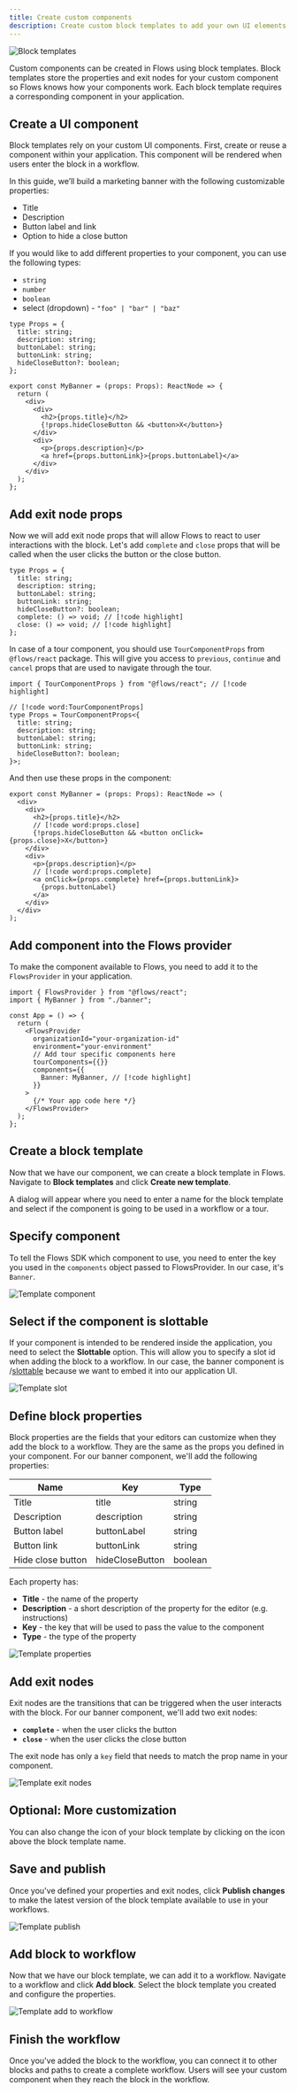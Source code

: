 ```yaml
---
title: Create custom components
description: Create custom block templates to add your own UI elements into workflows.
---
```



![Block templates](/blocks/template.png)

Custom components can be created in Flows using block templates. Block templates store the properties and exit nodes for your custom component so Flows knows how your components work. Each block template requires a corresponding component in your application.

<Steps>

<Step>

## Create a UI component

Block templates rely on your custom UI components. First, create or reuse a component within your application. This component will be rendered when users enter the block in a workflow.

In this guide, we’ll build a marketing banner with the following customizable properties:

- Title
- Description
- Button label and link
- Option to hide a close button

If you would like to add different properties to your component, you can use the following types:

- `string`
- `number`
- `boolean`
- select (dropdown) - `"foo" | "bar" | "baz"`

```tsx title="banner.tsx"
type Props = {
  title: string;
  description: string;
  buttonLabel: string;
  buttonLink: string;
  hideCloseButton?: boolean;
};

export const MyBanner = (props: Props): ReactNode => {
  return (
    <div>
      <div>
        <h2>{props.title}</h2>
        {!props.hideCloseButton && <button>X</button>}
      </div>
      <div>
        <p>{props.description}</p>
        <a href={props.buttonLink}>{props.buttonLabel}</a>
      </div>
    </div>
  );
};
```

</Step>

<Step>

## Add exit node props

Now we will add exit node props that will allow Flows to react to user interactions with the block. Let's add `complete` and `close` props that will be called when the user clicks the button or the close button.

```tsx title="banner.tsx"
type Props = {
  title: string;
  description: string;
  buttonLabel: string;
  buttonLink: string;
  hideCloseButton?: boolean;
  complete: () => void; // [!code highlight]
  close: () => void; // [!code highlight]
};
```

In case of a tour component, you should use `TourComponentProps` from `@flows/react` package. This will give you access to `previous`, `continue` and `cancel` props that are used to navigate through the tour.

```tsx title="tour-banner.tsx"
import { TourComponentProps } from "@flows/react"; // [!code highlight]

// [!code word:TourComponentProps]
type Props = TourComponentProps<{
  title: string;
  description: string;
  buttonLabel: string;
  buttonLink: string;
  hideCloseButton?: boolean;
}>;
```

And then use these props in the component:

```tsx title="banner.tsx"
export const MyBanner = (props: Props): ReactNode => (
  <div>
    <div>
      <h2>{props.title}</h2>
      // [!code word:props.close]
      {!props.hideCloseButton && <button onClick={props.close}>X</button>}
    </div>
    <div>
      <p>{props.description}</p>
      // [!code word:props.complete]
      <a onClick={props.complete} href={props.buttonLink}>
        {props.buttonLabel}
      </a>
    </div>
  </div>
);
```

</Step>

<Step>

## Add component into the Flows provider

To make the component available to Flows, you need to add it to the `FlowsProvider` in your application.

```tsx title="layout.tsx"
import { FlowsProvider } from "@flows/react";
import { MyBanner } from "./banner";

const App = () => {
  return (
    <FlowsProvider
      organizationId="your-organization-id"
      environment="your-environment"
      // Add tour specific components here
      tourComponents={{}}
      components={{
        Banner: MyBanner, // [!code highlight]
      }}
    >
      {/* Your app code here */}
    </FlowsProvider>
  );
};
```

</Step>

<Step>

## Create a block template

Now that we have our component, we can create a block template in Flows. Navigate to **Block templates** and click **Create new template**.

A dialog will appear where you need to enter a name for the block template and select if the component is going to be used in a workflow or a tour.

</Step>

<Step>

## Specify component

To tell the Flows SDK which component to use, you need to enter the key you used in the `components` object passed to FlowsProvider. In our case, it's `Banner`.

![Template component](/blocks/template-component.png)

</Step>

<Step>

## Select if the component is slottable

If your component is intended to be rendered inside the application, you need to select the **Slottable** option. This will allow you to specify a slot id when adding the block to a workflow. In our case, the banner component is /[slottable](/block-properties/slot) because we want to embed it into our application UI.

![Template slot](/blocks/template-slot.png)

</Step>

<Step>

## Define block properties

Block properties are the fields that your editors can customize when they add the block to a workflow. They are the same as the props you defined in your component. For our banner component, we'll add the following properties:

| Name              | Key             | Type    |
| ----------------- | --------------- | ------- |
| Title             | title           | string  |
| Description       | description     | string  |
| Button label      | buttonLabel     | string  |
| Button link       | buttonLink      | string  |
| Hide close button | hideCloseButton | boolean |

Each property has:

- **Title** - the name of the property
- **Description** - a short description of the property for the editor (e.g. instructions)
- **Key** - the key that will be used to pass the value to the component
- **Type** - the type of the property

![Template properties](/blocks/template-properties.png)

</Step>

<Step>

## Add exit nodes

Exit nodes are the transitions that can be triggered when the user interacts with the block. For our banner component, we'll add two exit nodes:

- **`complete`** - when the user clicks the button
- **`close`** - when the user clicks the close button

The exit node has only a `key` field that needs to match the prop name in your component.

![Template exit nodes](/blocks/template-exit-nodes.png)

</Step>

<Step>

## Optional: More customization

You can also change the icon of your block template by clicking on the icon above the block template name.

</Step>

<Step>

## Save and publish

Once you've defined your properties and exit nodes, click **Publish changes** to make the latest version of the block template available to use in your workflows.

![Template publish](/blocks/template-publish.png)

</Step>

<Step>

## Add block to workflow

Now that we have our block template, we can add it to a workflow. Navigate to a workflow and click **Add block**. Select the block template you created and configure the properties.

![Template add to workflow](/blocks/template-add-to-workflow.png)

</Step>

<Step>

## Finish the workflow

Once you've added the block to the workflow, you can connect it to other blocks and paths to create a complete workflow. Users will see your custom component when they reach the block in the workflow.

</Step>
  
</Steps>
